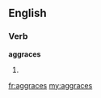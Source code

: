==English==

===Verb===
'''aggraces'''

# {{third-person singular of|[[aggrace]]}}

[[fr:aggraces]]
[[my:aggraces]]